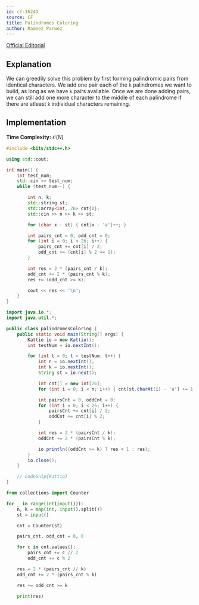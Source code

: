 ```yaml
---
id: cf-1624D
source: CF
title: Palindromes Coloring
author: Rameez Parwez
---
```


[Official Editorial](https://codeforces.com/blog/entry/98942)

## Explanation

We can greedily solve this problem by first forming palindromic pairs from identical characters.
We add one pair each of the `k` palindromes we want to build, as long as we have `k` pairs available.
Once we are done adding pairs, we can still add one more character to the middle of each palindrome if there are atleast `k` individual characters remaining.

## Implementation

**Time Complexity:** $\mathcal{O}(N)$

<LanguageSection>
<CPPSection>

```cpp
#include <bits/stdc++.h>

using std::cout;

int main() {
	int test_num;
	std::cin >> test_num;
	while (test_num--) {

		int n, k;
		std::string st;
		std::array<int, 26> cnt{0};
		std::cin >> n >> k >> st;

		for (char x : st) { cnt[x - 'a']++; }

		int pairs_cnt = 0, odd_cnt = 0;
		for (int i = 0; i < 26; i++) {
			pairs_cnt += cnt[i] / 2;
			odd_cnt += (cnt[i] % 2 == 1);
		}

		int res = 2 * (pairs_cnt / k);
		odd_cnt += 2 * (pairs_cnt % k);
		res += (odd_cnt >= k);

		cout << res << '\n';
	}
}
```

</CPPSection>
<JavaSection>

```java
import java.io.*;
import java.util.*;

public class palindromesColoring {
	public static void main(String[] args) {
		Kattio io = new Kattio();
		int testNum = io.nextInt();

		for (int t = 0; t < testNum; t++) {
			int n = io.nextInt();
			int k = io.nextInt();
			String st = io.next();

			int cnt[] = new int[26];
			for (int i = 0; i < n; i++) { cnt[st.charAt(i) - 'a'] += 1; }

			int pairsCnt = 0, oddCnt = 0;
			for (int i = 0; i < 26; i++) {
				pairsCnt += cnt[i] / 2;
				oddCnt += cnt[i] % 2;
			}

			int res = 2 * (pairsCnt / k);
			oddCnt += 2 * (pairsCnt % k);

			io.println((oddCnt >= k) ? res + 1 : res);
		}
		io.close();
	}

	// CodeSnip{Kattio}
}
```

</JavaSection>
<PySection>

```py
from collections import Counter

for _ in range(int(input())):
	n, k = map(int, input().split())
	st = input()

	cnt = Counter(st)

	pairs_cnt, odd_cnt = 0, 0

	for c in cnt.values():
		pairs_cnt += c // 2
		odd_cnt += c % 2

	res = 2 * (pairs_cnt // k)
	odd_cnt += 2 * (pairs_cnt % k)

	res += odd_cnt >= k

	print(res)
```

</PySection>
</LanguageSection>
